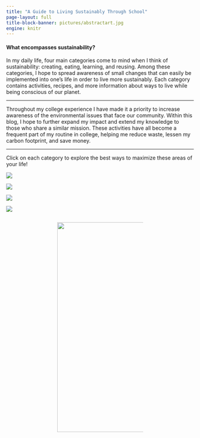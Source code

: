 ```yaml
---
title: "A Guide to Living Sustainably Through School"
page-layout: full
title-block-banner: pictures/abstractart.jpg
engine: knitr
---
```


#### What encompasses sustainability?

In my daily life, four main categories come to mind when I think of sustainability: creating, eating, learning, and reusing. Among these categories, I hope to spread awareness of small changes that can easily be implemented into one's life in order to live more sustainably. Each category contains activities, recipes, and more information about ways to live while being conscious of our planet.

------------------------------------------------------------------------

Throughout my college experience I have made it a priority to increase awareness of the environmental issues that face our community. Within this blog, I hope to further expand my impact and extend my knowledge to those who share a similar mission. These activities have all become a frequent part of my routine in college, helping me reduce waste, lessen my carbon footprint, and save money.

------------------------------------------------------------------------

Click on each category to explore the best ways to maximize these areas of your life!

::: grid
::: g-col-6
[![](pictures/diywallartCreating.png){fig-align="right"}](https://sustainablyliving.netlify.app/creating)

[![](pictures/recordflowerwallReusing.png){fig-align="left"}](https://sustainablyliving.netlify.app/reusing)
:::

::: g-col-6
[![](pictures/tomatoleafEating.png){fig-align="left"}](https://sustainablyliving.netlify.app/eating)

[![](pictures/notionLearning.png){fig-align="right"}](https://sustainablyliving.netlify.app/learning)
:::
:::

::: columns
::: {.column width="25%"}
:::

::: {.column width="50%"}
[![](pictures/artshowcase.png){fig-align="center" width="564"}](https://sustainablyliving.netlify.app/art)
:::

::: {.column width="25%"}
:::
:::
